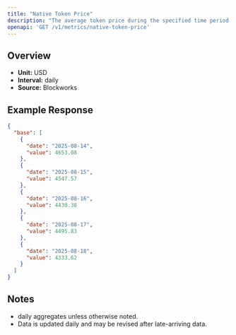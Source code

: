 ```yaml
---
title: "Native Token Price"
description: "The average token price during the specified time period for the native asset of that chain."
openapi: 'GET /v1/metrics/native-token-price'
---
```


## Overview

- **Unit:** USD
- **Interval:** daily
- **Source:** Blockworks

## Example Response

```json
{
  "base": [
    {
      "date": "2025-08-14",
      "value": 4653.08
    },
    {
      "date": "2025-08-15",
      "value": 4547.57
    },
    {
      "date": "2025-08-16",
      "value": 4430.38
    },
    {
      "date": "2025-08-17",
      "value": 4495.83
    },
    {
      "date": "2025-08-18",
      "value": 4333.62
    }
  ]
}
```

## Notes
- daily aggregates unless otherwise noted.
- Data is updated daily and may be revised after late-arriving data.
